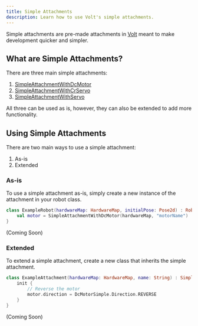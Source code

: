 ```yaml
---
title: Simple Attachments
description: Learn how to use Volt's simple attachments.
---
```



Simple attachments are pre-made attachments in [Volt](../../api/Volt) meant to make development quicker and simpler.

## What are Simple Attachments?

There are three main simple attachments:

1. [SimpleAttachmentWithDcMotor](../../api/Volt/com.lasteditguild.volt.attachment/-simple-attachment-with-dc-motor)
2. [SimpleAttachmentWithCrServo](../../api/Volt/com.lasteditguild.volt.attachment/-simple-attachment-with-cr-servo)
3. [SimpleAttachmentWithServo](../../api/Volt/com.lasteditguild.volt.attachment/-simple-attachment-with-servo)

All three can be used as is, however, they can also be extended to add more functionality.

## Using Simple Attachments

There are two main ways to use a simple attachment:

1. As-is
2. Extended

### As-is

To use a simple attachment as-is, simply create a new instance of the attachment in your robot class.

<Tabs>

<TabItem label="Kotlin">

```kotlin {2}
class ExampleRobot(hardwareMap: HardwareMap, initialPose: Pose2d) : Robot(hardwareMap, initialPose) {
    val motor = SimpleAttachmentWithDcMotor(hardwareMap, "motorName")
}
```

</TabItem>

<TabItem label="Java">

(Coming Soon)

</TabItem>

</Tabs>

### Extended

To extend a simple attachment, create a new class that inherits the simple attachment.

<Tabs>

<TabItem label="Kotlin">

```kotlin "SimpleAttachmentWithDcMotor(hardwareMap, name)"
class ExampleAttachment(hardwareMap: HardwareMap, name: String) : SimpleAttachmentWithDcMotor(hardwareMap, name) {
    init {
        // Reverse the motor
        motor.direction = DcMotorSimple.Direction.REVERSE
    }
}
```

</TabItem>

<TabItem label="Java">

(Coming Soon)

</TabItem>

</Tabs>
